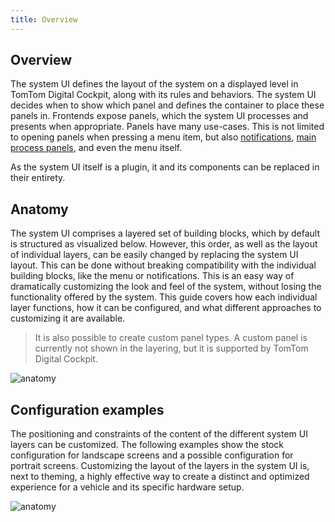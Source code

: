 ```yaml
---
title: Overview
---
```


## Overview

The system UI defines the layout of the system on a displayed level in TomTom Digital Cockpit, along
with its rules and behaviors. The system UI decides when to show which panel and defines the
container to place these panels in. Frontends expose panels, which the system UI processes and
presents when appropriate. Panels have many use-cases. This is not limited to opening panels when
pressing a menu item, but also
[notifications](/tomtom-digital-cockpit/designers/system-ui/notifications),
[main process panels](/tomtom-digital-cockpit/designers/system-ui/main-process-panels),
and even the menu itself.

As the system UI itself is a plugin, it and its components can be replaced in their entirety.

## Anatomy

The system UI comprises a layered set of building blocks, which by default is structured as
visualized below. However, this order, as well as the layout of individual layers, can be easily
changed by replacing the system UI layout. This can be done without breaking compatibility with the
individual building blocks, like the menu or notifications. This is an easy way of dramatically
customizing the look and feel of the system, without losing the functionality offered by the system.
This guide covers how each individual layer functions, how it can be configured, and what different
approaches to customizing it are available.

<Blockquote>
    It is also possible to create custom panel types. A custom panel is currently not shown in
    the layering, but it is supported by TomTom Digital Cockpit.
</Blockquote>

![anatomy](images/overview/anatomy.png)

## Configuration examples

The positioning and constraints of the content of the different system UI layers can be customized.
The following examples show the stock configuration for landscape screens and a possible
configuration for portrait screens. Customizing the layout of the layers in the system UI is, next
to theming, a highly effective way to create a distinct and optimized experience for a vehicle and
its specific hardware setup.

![anatomy](images/overview/configuration.png)

